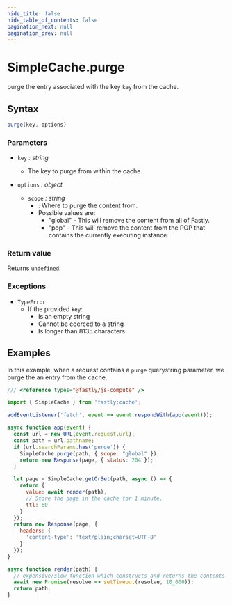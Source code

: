 ```yaml
---
hide_title: false
hide_table_of_contents: false
pagination_next: null
pagination_prev: null
---
```


# SimpleCache.purge

purge the entry associated with the key `key` from the cache.

## Syntax

```js
purge(key, options)
```

### Parameters

- `key` _: string_
  - The key to purge from within the cache.

- `options` _: object_
  - `scope` _: string_
    - : Where to purge the content from.
    - Possible values are:
      - "global" - This will remove the content from all of Fastly.
      - "pop" - This will remove the content from the POP that contains the currently executing instance.

### Return value

Returns `undefined`.

### Exceptions

- `TypeError`
  - If the provided `key`:
    - Is an empty string
    - Cannot be coerced to a string
    - Is longer than 8135 characters

## Examples

In this example, when a request contains a `purge` querystring parameter, we purge the an entry from the cache.

```js
/// <reference types="@fastly/js-compute" />

import { SimpleCache } from 'fastly:cache';

addEventListener('fetch', event => event.respondWith(app(event)));

async function app(event) {
  const url = new URL(event.request.url);
  const path = url.pathname;
  if (url.searchParams.has('purge')) {
    SimpleCache.purge(path, { scope: "global" });
    return new Response(page, { status: 204 });
  }

  let page = SimpleCache.getOrSet(path, async () => {
    return {
      value: await render(path),
      // Store the page in the cache for 1 minute.
      ttl: 60
    }
  });
  return new Response(page, {
    headers: {
      'content-type': 'text/plain;charset=UTF-8'
    }
  });
}

async function render(path) {
  // expensive/slow function which constructs and returns the contents for a given path
  await new Promise(resolve => setTimeout(resolve, 10_000));
  return path;
}

```
